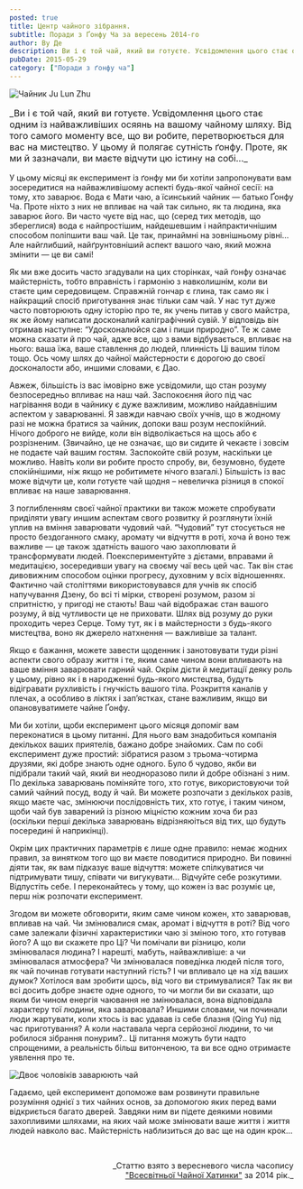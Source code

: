 ```yaml
---
posted: true
title: Центр чайного зібрання.
subtitle: Поради з Ґонфу Ча за вересень 2014-го
author: Ву Де
description: Ви і є той чай, який ви готуєте. Усвідомлення цього стає одним із найважливіших осяянь на вашому чайному шляху.
pubDate: 2015-05-29
category: ["Поради з ґонфу ча"]
---
```


<Image class="float-right" src={TheCenterofaTeaSession1} alt="Чайник Ju Lun Zhu" />

<p style="font-size: 1rem">_Ви і є той чай, який ви готуєте. Усвідомлення цього стає одним із найважливіших осяянь на вашому чайному шляху. Від того самого моменту все, що ви робите, перетворюється для вас на мистецтво. У цьому й полягає сутність ґонфу. Проте, як ми й зазначали, ви маєте відчути цю істину на собі..._</p>

У цьому місяці як експеримент із ґонфу ми би хотіли запропонувати вам зосередитися на найважливішому аспекті будь-якої чайної сесії: на тому, хто заварює. Вода є Мати чаю, а їсинський чайник — батько Ґонфу Ча. Проте ніхто з них не впливає на чай так сильно, як та людина, яка заварює його. Ви часто чуєте від нас, що (серед тих методів, що збереглися) вода є найпростішим, найдешевшим і найпрактичнішим способом поліпшити ваш чай. Це так, принаймні на зовнішньому рівні… Але найглибший, найґрунтовніший аспект вашого чаю, який можна змінити — це ви самі!

Як ми вже досить часто згадували на цих сторінках, чай ґонфу означає майстерність, тобто вправність і гармонію з навколишнім, коли ви стаєте цим середовищем. Справжній гончар є глина, так само як і найкращий спосіб приготування знає тільки сам чай. У нас тут дуже часто повторюють одну історію про те, як учень питав у свого майстра, як же йому написати досконалий каліграфічний сувій. У відповідь він отримав наступне: “Удосконалюйся сам і пиши природно”. Те ж саме можна сказати й про чай, адже все, що з вами відбувається, впливає на нього: ваша їжа, ваше ставлення до людей, плинність Ці вашим тілом тощо. Ось чому шлях до чайної майстерности є дорогою до своєї досконалости або, иншими словами, є Дао.

Авжеж, більшість із вас імовірно вже усвідомили, що стан розуму безпосередньо впливає на наш чай. Заспокоєння його під час нагрівання води в чайнику є дуже важливим, можливо найдавнішим аспектом у заварюванні. Я завжди навчаю своїх учнів, що в жодному разі не можна братися за чайник, допоки ваш розум неспокійний. Нічого доброго не вийде, коли він відволікається на щось або є розрізненим. (Звичайно, це не означає, що ви сидите й чекаєте і зовсім не подаєте чай вашим гостям. Заспокойте свій розум, наскільки це можливо. Навіть коли ви робите просто спробу, ви, безумовно, будете спокійнішими, ніж якщо не робитимете нічого взагалі.) Більшість із вас може відчути це, коли готуєте чай щодня – невеличка різниця в спокої впливає на наше заварювання.

З поглибленням своєї чайної практики ви також можете спробувати приділяти увагу иншим аспектам свого розвитку й розглянути їхній уплив на вміння заварювати чудовий чай. “Чудовий” тут стосується не просто бездоганного смаку, аромату чи відчуття в роті, хоча й воно теж важливе — це також здатність вашого чаю захоплювати й трансформувати людей. Поекспериментуйте з дієтами, вправами й медитацією, зосередивши увагу на своєму чаї весь цей час. Так він стає дивовижним способом оцінки прогресу, духовним у всіх відношеннях. Фактично чай століттями використовувався для учнів як спосіб напучування Дзену, бо всі ті мірки, створені розумом, разом зі спритністю, у пригоді не стають! Ваш чай відображає стан вашого розуму, й від чутливости це не приховати. Шлях від розуму до руки проходить через Серце. Тому тут, як і в майстерности з будь-якого мистецтва, воно як джерело натхнення — важливіше за талант.

Якщо є бажання, можете завести щоденник і занотовувати туди різні аспекти свого образу життя і те, яким саме чином вони впливають на ваше вміння заварювати гарний чай. Окрім дієти й медитації деяку роль у цьому, рівно як і в народженні будь-якого мистецтва, будуть відігравати рухливість і гнучкість вашого тіла. Розкриття каналів у плечах, а особливо в ліктях і зап’ястках, стане важливим, якщо ви опановуватимете чайне Ґонфу.

Ми би хотіли, щоби експеримент цього місяця допоміг вам переконатися в цьому питанні. Для нього вам знадобиться компанія декількох ваших приятелів, бажано добре знайомих. Сам по собі експеримент дуже простий: зібратися разом з трьома-чотирма друзями, які добре знають одне одного. Було б чудово, якби ви підібрали такий чай, який ви неодноразово пили й добре обізнані з ним. По декілька заварювань поміняйте того, хто готує, використовуючи той самий чайний посуд, воду й чай. Ви можете розпочати з декількох разів, якщо маєте час, змінюючи послідовність тих, хто готує, і таким чином, щоби чай був заварений із різною міцністю кожним хоча би раз (оскільки перші декілька заварювань відрізняюіться від тих, що будуть посередині й наприкінці).

Окрім цих практичних параметрів є лише одне правило: немає жодних правил, за винятком того що ви маєте поводитися природно. Ви повинні діяти так, як вам підказує ваше відчуття: можете спілкуватися чи підтримувати тишу, співати чи вигукувати… Відчуйте себе розкутими. Відпустіть себе. І переконайтесь у тому, що кожен із вас розуміє це, перш ніж розпочати експеримент.

Згодом ви можете обговорити, яким саме чином кожен, хто заварював, впливав на чай. Чи змінювалися смак, аромат і відчуття в роті? Від чого саме залежали фізичні характеристики чаю зі зміною того, хто готував його? А що ви скажете про Ці? Чи помічали ви різницю, коли змінювалася людина? І нарешті, мабуть, найважливіше: а чи змінювалася атмосфера? Чи змінювалася поведінка людей після того, як чай починав готувати наступний гість? І чи впливало це на хід ваших думок? Хотілося вам зробити щось, від чого ви стримувалися? Так як ви всі досить добре знаєте одне одного, то чи могли би ви сказати, що яким би чином енергія чаювання не змінювалася, вона відповідала характеру тої людини, яка заварювала? Иншими словами, чи починали люди жартувати, коли хтось із вас удавав із себе блазня (Qing Yu) під час приготування? А коли наставала черга серйозної людини, то чи робилося зібрання понурим?.. Ці питання можуть бути надто спрощеними, а реальність більш витонченою, та ви все одно отримаєте уявлення про те.

<Image class="align-center" src={TheCenterofaTeaSession2} alt="Двоє чоловіків заварюють чай" />

Гадаємо, цей експеримент допоможе вам розвинути правильне розуміння однієї з тих чайних основ, за допомогою яких перед вами відкриється багато дверей. Завдяки ним ви підете деякими новими захопливими шляхами, на яких чай може змінювати ваше життя і життя людей навколо вас. Майстерність наблизиться до вас ще на один крок…

<p>&nbsp;</p>
<p align="right" style="font-size: 0.9rem;">_Статтю взято з вересневого числа часопису<br /><a title="globalteahut.org" href="http://www.globalteahut.org/" target="_blank" rel="noopener">"Всесвітньої Чайної Хатинки"</a>&nbsp;за 2014 рік._</p>